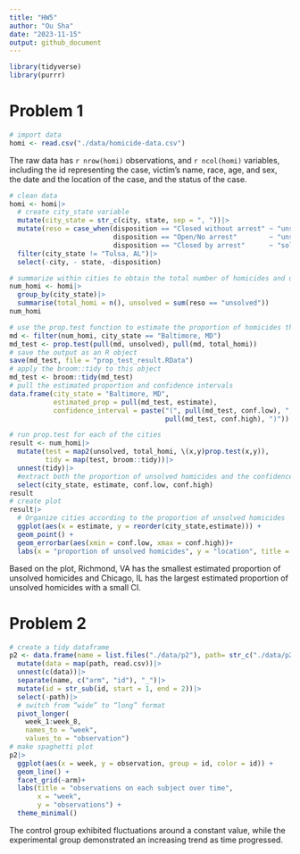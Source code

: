 ```yaml
---
title: "HW5"
author: "Ou Sha"
date: "2023-11-15"
output: github_document
---
```


```r
library(tidyverse)
library(purrr)
```

# Problem 1
```r
# import data
homi <- read.csv("./data/homicide-data.csv")
```
The raw data has `r nrow(homi)` observations, and `r ncol(homi)` variables, including the id representing the case, victim's name, race, age, and sex, the date and the location of the case, and the status of the case.

```r
# clean data 
homi <- homi|>
  # create city_state variable
  mutate(city_state = str_c(city, state, sep = ", "))|>
  mutate(reso = case_when(disposition == "Closed without arrest" ~ "unsolved",
                          disposition == "Open/No arrest"        ~ "unsolved",
                          disposition == "Closed by arrest"      ~ "solved"))|>
  filter(city_state != "Tulsa, AL")|>
  select(-city, - state, -disposition)
```

```r
# summarize within cities to obtain the total number of homicides and umber of unsolved homicides
num_homi <- homi|>
  group_by(city_state)|>
  summarise(total_homi = n(), unsolved = sum(reso == "unsolved"))
num_homi
```
```r
# use the prop.test function to estimate the proportion of homicides that are unsolved in Baltimore, md
md <- filter(num_homi, city_state == "Baltimore, MD")
md_test <- prop.test(pull(md, unsolved), pull(md, total_homi))
# save the output as an R object
save(md_test, file = "prop_test_result.RData")
# apply the broom::tidy to this object
md_test <- broom::tidy(md_test)
# pull the estimated proportion and confidence intervals
data.frame(city_state = "Baltimore, MD",
           estimated_prop = pull(md_test, estimate),
           confidence_interval = paste("(", pull(md_test, conf.low), ",",
                                       pull(md_test, conf.high), ")"))
```
```r
# run prop.test for each of the cities
result <- num_homi|>
  mutate(test = map2(unsolved, total_homi, \(x,y)prop.test(x,y)),
         tidy = map(test, broom::tidy))|>
  unnest(tidy)|>
  #extract both the proportion of unsolved homicides and the confidence interval for each
  select(city_state, estimate, conf.low, conf.high)
result
# create plot 
result|>
  # Organize cities according to the proportion of unsolved homicides
  ggplot(aes(x = estimate, y = reorder(city_state,estimate))) + 
  geom_point() + 
  geom_errorbar(aes(xmin = conf.low, xmax = conf.high))+
  labs(x = "proportion of unsolved homicides", y = "location", title = "Estimates and CIs for each city")
```
Based on the plot, Richmond, VA has the smallest estimated proportion of unsolved homicides and Chicago, IL has the largest estimated proportion of unsolved homicides with a small CI. 

# Problem 2
```r
# create a tidy dataframe
p2 <- data.frame(name = list.files("./data/p2"), path= str_c("./data/p2/", list.files("./data/p2")))|>
  mutate(data = map(path, read.csv))|>
  unnest(c(data))|>
  separate(name, c("arm", "id"), "_")|>
  mutate(id = str_sub(id, start = 1, end = 2))|>
  select(-path)|>
  # switch from “wide” to “long” format
  pivot_longer(
    week_1:week_8,
    names_to = "week", 
    values_to = "observation")
# make spaghetti plot
p2|>
  ggplot(aes(x = week, y = observation, group = id, color = id)) +
  geom_line() +
  facet_grid(~arm)+
  labs(title = "observations on each subject over time",
       x = "week",
       y = "observations") +
  theme_minimal()
```
The control group exhibited fluctuations around a constant value, while the experimental group demonstrated an increasing trend as time progressed. 
